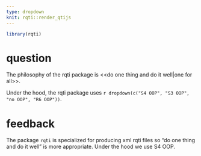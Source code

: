 ```yaml
---
type: dropdown
knit: rqti::render_qtijs
---
```


```r
library(rqti)
```

# question

The philosophy of the rqti package is <<do one thing and do it well|one for
all>>.

Under the hood, the rqti package uses `r dropdown(c("S4 OOP", "S3 OOP", "no
OOP", "R6 OOP"))`.

# feedback

The package `rqti` is specialized for producing xml rqti files so "do one thing
and do it well" is more appropriate. Under the hood we use S4 OOP.
